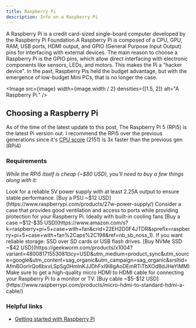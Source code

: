 ```yaml
---
title: Raspberry Pi
description: Info on a Raspberry Pi
---
```



A Raspberry Pi is a credit card-sized single-board computer developed by the Raspberry Pi Foundation.A Raspberry Pi is composed of a CPU, GPU, RAM, USB ports, HDMI output, and GPIO (General Purpose Input Output) pins for interfacing with external devices.
The main reason to choose a Raspberry Pi is the GPIO pins, which allow direct interfacing with electronic components like sensors, LEDs, and motors. This makes the Pi a "hacker device".
In the past, Raspberry Pis held the budget advantage, but with the emergence of low-budget Mini PCs, that is no longer the case.

<Image
    src={image}
    width={image.width / 2}
    densities={[1.5, 2]}
    alt="A Raspberry Pi."
/>

## Choosing a Raspberry Pi

As of the time of the latest update to this post, The Raspberry Pi 5 (RPi5) is the latest Pi version out. I recommend the RPi5 over the previous generations since it's [CPU score](https://www.cpubenchmark.net/cpu.php?cpu=ARM+Cortex-A76+4+Core+2400+MHz&id=5743) (2151) is 3x faster than the previous gen (RPi4)

### Requirements

_While the RPi5 itself is cheap (~$80 USD), you'll need to buy a few things along with it:_

<Tabs>
    <TabItem label="Power Supply Unit (PSU)">Look for a reliable 5V power supply with at least 2.25A output to ensure stable performance. [Buy a PSU ~$12 USD](https://www.raspberrypi.com/products/27w-power-supply/)</TabItem>
    <TabItem label="Case">Consider a case that provides good ventilation and access to ports while providing protection for your Raspberry Pi. Ideally with built-in cooling fans [Buy a case ~$12-$35 USD](https://www.amazon.com/s?k=raspberry+pi+5+case+with+fan&crid=22EH2D0F4JTDR&sprefix=raspberry+pi+5+case+with+fan%2Caps%2C198&ref=nb_sb_noss_1).</TabItem>
    <TabItem label="Storage">If you want reliable storage: SSD over SD cards or USB flash drives. [Buy NVMe SSD ~$42 USD](https://geekworm.com/products/x1004?variant=48008171553081&currency=USD&utm_medium=product_sync&utm_source=google&utm_content=sag_organic&utm_campaign=sag_organic&srsltid=AfmBOorlrQo6bxvLSpSg0HmlnKJJDhFxI9i8gAoDEmRTiTbXOdBdJHeYiMM)</TabItem>
    <TabItem label="Micro HDMI to HDMI Cable">Make sure to get a high-quality micro HDMI to HDMI cable for connecting your Raspberry Pi to a monitor or TV. [Buy cable ~$5-$12 USD](https://www.raspberrypi.com/products/micro-hdmi-to-standard-hdmi-a-cable/)</TabItem>
</Tabs>

### Helpful links

- [Getting started with Raspberry Pi](https://projects.raspberrypi.org/en/projects/raspberry-pi-getting-started/1)
